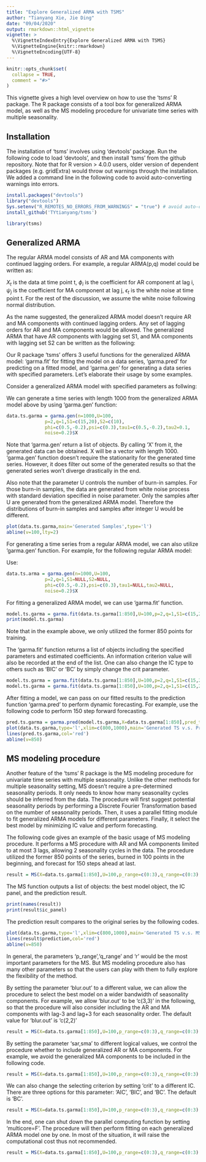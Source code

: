 ---
title: "Explore Generalized ARMA with TSMS"
author: "Tianyang Xie, Jie Ding"
date: "09/04/2020"
output: rmarkdown::html_vignette
vignette: >
  %\VignetteIndexEntry{Explore Generalized ARMA with TSMS}
  %\VignetteEngine{knitr::rmarkdown}
  %\VignetteEncoding{UTF-8}
---

```{r setup, include = FALSE}
knitr::opts_chunk$set(
  collapse = TRUE,
  comment = "#>"
)
```

This vignette gives a high level overview on how to use the 'tsms' R package. The R package consists of a tool box for generalized ARMA model, as well as the MS modeling procedure for univariate time series with multiple seasonality.

## Installation

The installation of 'tsms' involves using 'devtools' package. Run the following code to load 'devtools', and then install 'tsms' from the github repository. Note that for R version > 4.0.0 users, older version of dependent packages (e.g. gridExtra) would throw out warnings through the installation. We added a command line in the following code to avoid auto-converting warnings into errors.

```{r,eval=FALSE}
install.packages("devtools")
library("devtools")
Sys.setenv("R_REMOTES_NO_ERRORS_FROM_WARNINGS" = "true") # avoid auto-converting warnings into errors
install_github('TYtianyang/tsms')
```

```{r}
library(tsms)
```

## Generalized ARMA

The regular ARMA model consists of AR and MA components with continued lagging orders. For example, a regular ARMA(p,q) model could be written as:

\begin{equation}
  X_t = \sum_{i=1}^p \phi_{i} * X_{t-i} + \sum_{j=1}^q \psi_{j} *\epsilon_{t-j} + \epsilon_t \notag
\end{equation}

$X_t$ is the data at time point t, $\phi_i$ is the coefficient for AR component at lag i, $\psi_j$ is the coefficient for MA component at lag j, $\epsilon_t$ is the white noise at time point t. For the rest of the discussion, we assume the white noise following normal distribution.

As the name suggested, the generalized ARMA model doesn't require AR and MA components with continued lagging orders. Any set of lagging orders for AR and MA components would be allowed. The generalized ARMA that have AR components with lagging set S1, and MA components with lagging set S2 can be written as the following:

\begin{equation}
  X_t = \sum_{i \in S_1} \phi_{i} * X_{t-i} + \sum_{j \in S_2} \psi_{j} *\epsilon_{t-j} + \epsilon_t \notag
\end{equation}

Our R package 'tsms' offers 3 useful functions for the generalized ARMA model: 'garma.fit' for fitting the model on a data series, 'garma.pred' for predicting on a fitted model, and 'garma.gen' for generating a data series with specified parameters. Let's elaborate their usage by some examples. 

Consider a generalized ARMA model with specified parameters as follwing:
\begin{equation}
  X_t = 0.5 X_{t-1} - 0.2 X_{t-2} + 0.3 \epsilon_{t-1} + (0.1 X_{t-15} - 0.05 X_{t-20}) + (0.1 \epsilon_{t-10}) + \epsilon_t,\sigma = 2 \notag
\end{equation}

We can generate a time series with length 1000 from the generalized ARMA model above by using 'garma.gen' function:

```{r}
data.ts.garma = garma.gen(n=1000,U=100,
              p=2,q=1,S1=c(15,20),S2=c(10),
              phi=c(0.5,-0.2),psi=c(0.3),tau1=c(0.5,-0.2),tau2=0.1,
              noise=0.2)$X
```

Note that 'garma.gen' return a list of objects. By calling 'X' from it, the generated data can be obtained. X will be a vector with length 1000. 'garma.gen' function doesn't require the stationarity for the generated time series. However, it does filter out some of the generated results so that the generated series won't diverge drastically in the end. 

Also note that the parameter U controls the number of burn-in samples. For those burn-in samples, the data are generated from white noise process with standard deviation specified in noise parameter. Only the samples after U are generated from the generalized ARMA model. Therefore the distributions of burn-in samples and samples after integer U would be different.

```{r}
plot(data.ts.garma,main='Generated Samples',type='l')
abline(v=100,lty=2)
```

For generating a time series from a regular ARMA model, we can also utilize 'garma.gen' function. For example, for the following regular ARMA model:

\begin{equation}
  X_t = 0.5 X_{t-1} - 0.2 X_{t-2} + 0.3 \epsilon_{t-1} + \epsilon_t,\sigma = 2
\end{equation}

Use:

```{r}
data.ts.arma = garma.gen(n=1000,U=100,
              p=2,q=1,S1=NULL,S2=NULL,
              phi=c(0.5,-0.2),psi=c(0.3),tau1=NULL,tau2=NULL,
              noise=0.2)$X
```

For fitting a generalized ARMA model, we can use 'garma.fit' function. 

```{r}
model.ts.garma = garma.fit(data.ts.garma[1:850],U=100,p=2,q=1,S1=c(15,20),S2=c(10),crit='AIC')
print(model.ts.garma)
```

Note that in the example above, we only utilized the former 850 points for training.

The 'garma.fit' function returns a list of objects including the specified parameters and estimated coefficients. An information criterion value will also be recorded at the end of the list. One can also change the IC type to others such as 'BIC' or 'BC' by simply change the crit parameter.

```{r,eval=FALSE}
model.ts.garma = garma.fit(data.ts.garma[1:850],U=100,p=2,q=1,S1=c(15,20),S2=c(10),crit='BIC')
model.ts.garma = garma.fit(data.ts.garma[1:850],U=100,p=2,q=1,S1=c(15,20),S2=c(10),crit='BC')
```

After fitting a model, we can pass on our fitted results to the prediction function 'garma.pred' to perform dynamic forecasting. For example, use the following code to perform 150 step forward forecasting.

```{r}
pred.ts.garma = garma.pred(model.ts.garma,X=data.ts.garma[1:850],pred_t=150)
plot(data.ts.garma,type='l',xlim=c(800,1000),main='Generated TS v.s. Prediction',col='blue')
lines(pred.ts.garma,col='red')
abline(v=850)
```

## MS modeling procedure

Another feature of the 'tsms' R package is the MS modeling procedure for univariate time series with multiple seasonality. Unlike the other methods for multiple seasonality setting, MS doesn't require a pre-determined seasonality periods. It only needs to know how many seasonality cycles should be inferred from the data. The procedure will first suggest potential seasonality periods by performing a Discrete Fourier Transformation based on the number of seasonality periods. Then, it uses a parallel fitting module to fit generalized ARMA models for different parameters. Finally, it select the best model by minimizing IC value and perform forecasting. 

The following code gives an example of the basic usage of MS modeling procedure. It performs a MS procedure with AR and MA components limited to at most 3 lags, allowing 2 seasonality cycles in the data. The procedure utilized the former 850 points of the series, burned in 100 points in the beginning, and forecast for 150 steps ahead at last. 

```{r}
result = MS(X=data.ts.garma[1:850],U=100,p_range=c(0:3),q_range=c(0:3),r=2,pred_t=150)
```

The MS function outputs a list of objects: the best model object, the IC panel, and the prediction result.

```{r}
print(names(result))
print(result$ic_panel)
```

The prediction result compares to the original series by the following codes.

```{r}
plot(data.ts.garma,type='l',xlim=c(800,1000),main='Generated TS v.s. MS',col='blue')
lines(result$prediction,col='red')
abline(v=850)
```

In general, the parameters 'p_range','q_range' and 'r' would be the most important parameters for the MS. But MS modeling procedure also has many other parameters so that the users can play with them to fully explore the flexibility of the method.

By setting the parameter 'blur.out' to a different value, we can allow the procedure to select the best model on a wider bandwidth of seasonality components. For example, we allow 'blur.out' to be 'c(3,3)' in the following, so that the procedure will also consider including the AR and MA components with lag-3 and lag+3 for each seasonality order. The default value for 'blur.out' is 'c(2,2)'

```{r}
result = MS(X=data.ts.garma[1:850],U=100,p_range=c(0:3),q_range=c(0:3),r=2,pred_t=150,blur.out=c(3,3))
```

By setting the parameter 'sar,sma' to different logical values, we control the procedure whether to include generalized AR or MA components. For example, we avoid the generalized MA components to be included in the following code.

```{r}
result = MS(X=data.ts.garma[1:850],U=100,p_range=c(0:3),q_range=c(0:3),r=2,sma=F)
```

We can also change the selecting criterion by setting 'crit' to a different IC. There are three options for this parameter: 'AIC', 'BIC', and 'BC'. The default is 'BC'.

```{r}
result = MS(X=data.ts.garma[1:850],U=100,p_range=c(0:3),q_range=c(0:3),r=2,crit='BC')
```

In the end, one can shut down the parallel computing function by setting 'multicore=F'. The procedure will then perform fitting on each generalized ARMA model one by one. In most of the situation, it will raise the computational cost thus not recommended.

```{r}
result = MS(X=data.ts.garma[1:850],U=100,p_range=c(0:3),q_range=c(0:3),r=2,multicore=F)
```








